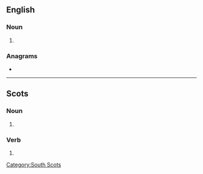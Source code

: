 {{also|Hatters}}
==English==

===Noun===
{{head|en|noun plural form}}

# {{plural of|hatter|lang=en}}

===Anagrams===
* {{anagrams|en|shatter|stareth|threats}}

----

==Scots==

===Noun===
{{head|sco|noun plural form}}

# {{plural of|hatter|lang=sco}}

===Verb===
{{head|sco|verb form}}

# {{sco-third-person singular of|hatter}}

[[Category:South Scots]]